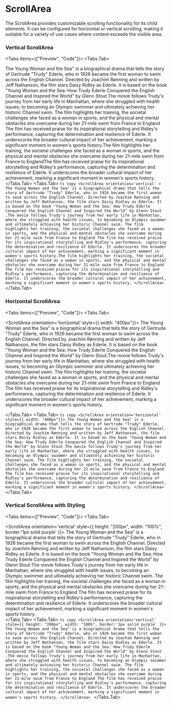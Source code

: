 # ScrollArea

The ScrollArea provides customizable scrolling functionality for its child elements. It can be configured for horizontal or vertical scrolling, making it suitable for a variety of use cases where content exceeds the visible area.



### Vertical ScrollArea


<Tabs items={["Preview", "Code"]}>
  <Tabs.Tab>
    <div className={s.previewContainer}>
      <ScrollArea orientation='vertical' >
      The Young Woman and the Sea" is a biographical drama that tells the story of Gertrude "Trudy" Ederle, who in 1926 became the first woman to swim across the English Channel. Directed by Joachim Rønning and written by Jeff Nathanson, the film stars Daisy Ridley as Ederle. It is based on the book "Young Woman and the Sea: How Trudy Ederle Conquered the English Channel and Inspired the World" by Glenn Stout​.The movie follows Trudy's journey from her early life in Manhattan, where she struggled with health issues, to becoming an Olympic swimmer and ultimately achieving her historic Channel swim. The film highlights her training, the societal challenges she faced as a woman in sports, and the physical and mental obstacles she overcame during her 21-mile swim from France to England​ The film has received praise for its inspirational storytelling and Ridley's performance, capturing the determination and resilience of Ederle. It underscores the broader cultural impact of her achievement, marking a significant moment in women's sports history​​.The film highlights her training, the societal challenges she faced as a woman in sports, and the physical and mental obstacles she overcame during her 21-mile swim from France to England​ The film has received praise for its inspirational storytelling and Ridley's performance, capturing the determination and resilience of Ederle. It underscores the broader cultural impact of her achievement, marking a significant moment in women's sports history​​.
      </ScrollArea>
    </div>
  </Tabs.Tab>
  <Tabs.Tab>
    ```ts copy
    <ScrollArea orientation='vertical' >
      The Young Woman and the Sea" is a biographical drama that tells the story of Gertrude "Trudy" Ederle, who in 1926 became the first woman to swim across the English Channel. Directed by Joachim Rønning and written by Jeff Nathanson, the film stars Daisy Ridley as Ederle. It is based on the book "Young Woman and the Sea: How Trudy Ederle Conquered the English Channel and Inspired the World" by Glenn Stout​.The movie follows Trudy's journey from her early life in Manhattan, where she struggled with health issues, to becoming an Olympic swimmer and ultimately achieving her historic Channel swim. The film highlights her training, the societal challenges she faced as a woman in sports, and the physical and mental obstacles she overcame during her 21-mile swim from France to England​ The film has received praise for its inspirational storytelling and Ridley's performance, capturing the determination and resilience of Ederle. It underscores the broader cultural impact of her achievement, marking a significant moment in women's sports history​​.The film highlights her training, the societal challenges she faced as a woman in sports, and the physical and mental obstacles she overcame during her 21-mile swim from France to England​ The film has received praise for its inspirational storytelling and Ridley's performance, capturing the determination and resilience of Ederle. It underscores the broader cultural impact of her achievement, marking a significant moment in women's sports history​​.
      </ScrollArea>
    ```
  </Tabs.Tab>
</Tabs>

### Horizontal ScrollArea

<Tabs items={["Preview", "Code"]}>
  <Tabs.Tab>
    <div className={s.previewContainer}>
      <ScrollArea orientation='horizontal' style={{ width: "400px"}}>
      The Young Woman and the Sea" is a biographical drama that tells the story of Gertrude "Trudy" Ederle, who in 1926 became the first woman to swim across the English Channel. Directed by Joachim Rønning and written by Jeff Nathanson, the film stars Daisy Ridley as Ederle. It is based on the book "Young Woman and the Sea: How Trudy Ederle Conquered the English Channel and Inspired the World" by Glenn Stout​.The movie follows Trudy's journey from her early life in Manhattan, where she struggled with health issues, to becoming an Olympic swimmer and ultimately achieving her historic Channel swim. The film highlights her training, the societal challenges she faced as a woman in sports, and the physical and mental obstacles she overcame during her 21-mile swim from France to England​ The film has received praise for its inspirational storytelling and Ridley's performance, capturing the determination and resilience of Ederle. It underscores the broader cultural impact of her achievement, marking a significant moment in women's sports history​​.
      </ScrollArea>
      </div>
   
  </Tabs.Tab>
  <Tabs.Tab>
    ```ts copy
    <ScrollArea orientation='horizontal' style={{ width: "400px"}}>
      The Young Woman and the Sea" is a biographical drama that tells the story of Gertrude "Trudy" Ederle, who in 1926 became the first woman to swim across the English Channel. Directed by Joachim Rønning and written by Jeff Nathanson, the film stars Daisy Ridley as Ederle. It is based on the book "Young Woman and the Sea: How Trudy Ederle Conquered the English Channel and Inspired the World" by Glenn Stout​.The movie follows Trudy's journey from her early life in Manhattan, where she struggled with health issues, to becoming an Olympic swimmer and ultimately achieving her historic Channel swim. The film highlights her training, the societal challenges she faced as a woman in sports, and the physical and mental obstacles she overcame during her 21-mile swim from France to England​ The film has received praise for its inspirational storytelling and Ridley's performance, capturing the determination and resilience of Ederle. It underscores the broader cultural impact of her achievement, marking a significant moment in women's sports history​​.
      </ScrollArea>
    ```
  </Tabs.Tab>
</Tabs>

### Vertical ScrollArea with Styling

<Tabs items={["Preview", "Code"]}>
  <Tabs.Tab>
    <div className={s.previewContainer}>
      <ScrollArea orientation='vertical' style={{ height: "200px", width: "100%", border:'1px solid purple' }}>
      The Young Woman and the Sea" is a biographical drama that tells the story of Gertrude "Trudy" Ederle, who in 1926 became the first woman to swim across the English Channel. Directed by Joachim Rønning and written by Jeff Nathanson, the film stars Daisy Ridley as Ederle. It is based on the book "Young Woman and the Sea: How Trudy Ederle Conquered the English Channel and Inspired the World" by Glenn Stout​.The movie follows Trudy's journey from her early life in Manhattan, where she struggled with health issues, to becoming an Olympic swimmer and ultimately achieving her historic Channel swim. The film highlights her training, the societal challenges she faced as a woman in sports, and the physical and mental obstacles she overcame during her 21-mile swim from France to England​ The film has received praise for its inspirational storytelling and Ridley's performance, capturing the determination and resilience of Ederle. It underscores the broader cultural impact of her achievement, marking a significant moment in women's sports history​​.
      </ScrollArea>
    </div>
  </Tabs.Tab>
  <Tabs.Tab>
    ```ts copy
    <ScrollArea orientation='vertical' style={{ height: "200px", width: "100%", border:'1px solid purple' }}>
      The Young Woman and the Sea" is a biographical drama that tells the story of Gertrude "Trudy" Ederle, who in 1926 became the first woman to swim across the English Channel. Directed by Joachim Rønning and written by Jeff Nathanson, the film stars Daisy Ridley as Ederle. It is based on the book "Young Woman and the Sea: How Trudy Ederle Conquered the English Channel and Inspired the World" by Glenn Stout​.The movie follows Trudy's journey from her early life in Manhattan, where she struggled with health issues, to becoming an Olympic swimmer and ultimately achieving her historic Channel swim. The film highlights her training, the societal challenges she faced as a woman in sports, and the physical and mental obstacles she overcame during her 21-mile swim from France to England​ The film has received praise for its inspirational storytelling and Ridley's performance, capturing the determination and resilience of Ederle. It underscores the broader cultural impact of her achievement, marking a significant moment in women's sports history​​.
      </ScrollArea>
    ```
  </Tabs.Tab>
</Tabs>